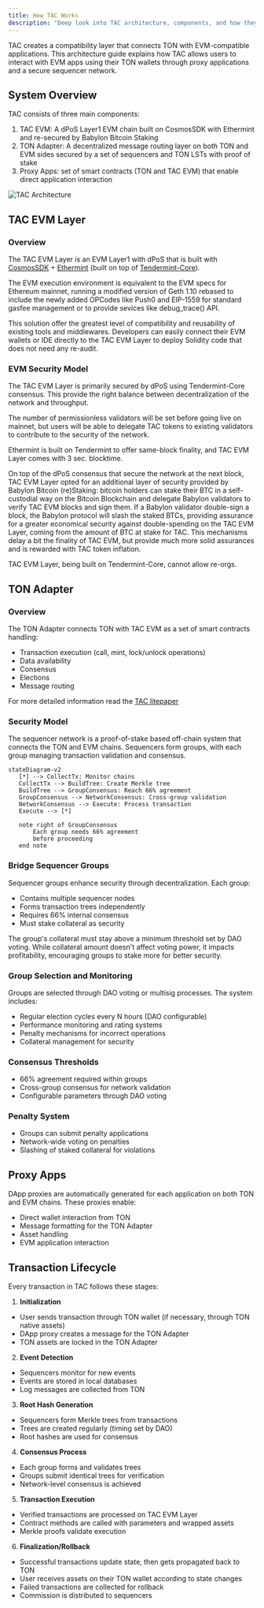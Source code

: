 ```yaml
---
title: How TAC Works
description: "Deep look into TAC architecture, components, and how they work together"
---
```


TAC creates a compatibility layer that connects TON with EVM-compatible applications. This architecture guide explains how TAC allows users to interact with EVM apps using their TON wallets through proxy applications and a secure sequencer network.

## System Overview

TAC consists of three main components:

1. TAC EVM: A dPoS Layer1 EVM chain built on CosmosSDK with Ethermint and re-secured by Babylon Bitcoin Staking
2. TON Adapter: A decentralized message routing layer on both TON and EVM sides secured by a set of sequencers and TON LSTs with proof of stake
3. Proxy Apps: set of smart contracts (TON and TAC EVM) that enable direct application interaction

<Frame>
  <img src="/images/architecture-1.png" alt="TAC Architecture" />
</Frame>

## TAC EVM Layer

### Overview

The TAC EVM Layer is an EVM Layer1 with dPoS that is built with [CosmosSDK](https://docs.cosmos.network/) + [Ethermint](https://docs.ethermint.zone/) (built on top of [Tendermint-Core](https://docs.tendermint.com/)).

The EVM execution environment is equivalent to the EVM specs for Ethereum mainnet, running a modified version of Geth 1.10 rebased to include the newly added OPCodes like Push0 and EIP-1559 for standard gasfee management or to provide sevices like debug_trace() API.

This solution offer the greatest level of compatibility and reusability of existing tools and middlewares. Developers can easily connect their EVM wallets or IDE directly to the TAC EVM Layer to deploy Solidity code that does not need any re-audit.

### EVM Security Model

The TAC EVM Layer is primarily secured by dPoS using Tendermint-Core consensus. This provide the right balance between decentralization of the network and throughput.

The number of permissionless validators will be set before going live on mainnet, but users will be able to delegate TAC tokens to existing validators to contribute to the security of the network.

Ethermint is built on Tendermint to offer same-block finality, and TAC EVM Layer comes with 3 sec. blocktime.

On top of the dPoS consensus that secure the network at the next block, TAC EVM Layer opted for an additional layer of security provided by Babylon Bitcoin (re)Staking: bitcoin holders can stake their BTC in a self-custodial way on the Bitcoin Blockchain and delegate Babylon validators to verify TAC EVM blocks and sign them. If a Babylon validator double-sign a block, the Babylon protocol will slash the staked BTCs, providing assurance for a greater economical security against double-spending on the TAC EVM Layer, coming from the amount of BTC at stake for TAC. This mechanisms delay a bit the finality of TAC EVM, but provide much more solid assurances and is rewarded with TAC token inflation.

TAC EVM Layer, being built on Tendermint-Core, cannot allow re-orgs.

## TON Adapter

### Overview

The TON Adapter connects TON with TAC EVM as a set of smart contracts handling:

- Transaction execution (call, mint, lock/unlock operations)
- Data availability
- Consensus
- Elections
- Message routing

For more detailed information read the [TAC litepaper](https://tacpreloader.s3.us-east-1.amazonaws.com/TAC+-+Litepaper+-+06_24.pdf)

### Security Model

The sequencer network is a proof-of-stake based off-chain system that connects the TON and EVM chains. Sequencers form groups, with each group managing transaction validation and consensus.

```mermaid
stateDiagram-v2
   [*] --> CollectTx: Monitor chains
   CollectTx --> BuildTree: Create Merkle tree
   BuildTree --> GroupConsensus: Reach 66% agreement
   GroupConsensus --> NetworkConsensus: Cross-group validation
   NetworkConsensus --> Execute: Process transaction
   Execute --> [*]

   note right of GroupConsensus
       Each group needs 66% agreement
       before proceeding
   end note
```

### Bridge Sequencer Groups

Sequencer groups enhance security through decentralization. Each group:

- Contains multiple sequencer nodes
- Forms transaction trees independently
- Requires 66% internal consensus
- Must stake collateral as security

The group's collateral must stay above a minimum threshold set by DAO voting. While collateral amount doesn't affect voting power, it impacts profitability, encouraging groups to stake more for better security.

### Group Selection and Monitoring

Groups are selected through DAO voting or multisig processes. The system includes:

- Regular election cycles every N hours (DAO configurable)
- Performance monitoring and rating systems
- Penalty mechanisms for incorrect operations
- Collateral management for security

### Consensus Thresholds

- 66% agreement required within groups
- Cross-group consensus for network validation
- Configurable parameters through DAO voting

### Penalty System

- Groups can submit penalty applications
- Network-wide voting on penalties
- Slashing of staked collateral for violations

## Proxy Apps

DApp proxies are automatically generated for each application on both TON and EVM chains. These proxies enable:

- Direct wallet interaction from TON
- Message formatting for the TON Adapter
- Asset handling
- EVM application interaction

## Transaction Lifecycle

Every transaction in TAC follows these stages:

1. **Initialization**

- User sends transaction through TON wallet (if necessary, through TON native assets)
- DApp proxy creates a message for the TON Adapter
- TON assets are locked in the TON Adapter

2. **Event Detection**

- Sequencers monitor for new events
- Events are stored in local databases
- Log messages are collected from TON

3. **Root Hash Generation**

- Sequencers form Merkle trees from transactions
- Trees are created regularly (timing set by DAO)
- Root hashes are used for consensus

4. **Consensus Process**

- Each group forms and validates trees
- Groups submit identical trees for verification
- Network-level consensus is achieved

5. **Transaction Execution**

- Verified transactions are processed on TAC EVM Layer
- Contract methods are called with parameters and wrapped assets
- Merkle proofs validate execution

6. **Finalization/Rollback**

- Successful transactions update state, then gets propagated back to TON
- User receives assets on their TON wallet according to state changes
- Failed transactions are collected for rollback
- Commission is distributed to sequencers
